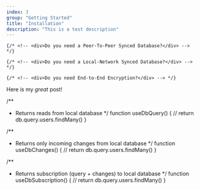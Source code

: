 ```yaml
---
index: 3
group: "Getting Started"
title: "Installation"
description: "This is a test description"
---
```


    {/* <!-- <div>Do you need a Peer-To-Peer Synced Database?</div> --> */}

    {/* <!-- <div>Do you need a Local-Network Synced Database?</div> --> */}

    {/* <!-- <div>Do you need End-to-End Encryption?</div> --> */}

Here is my _great_ post!

/\*\*

- Returns reads from local database
  \*/
  function useDbQuery() {
  // return db.query.users.findMany()
  }

/\*\*

- Returns only incoming changes from local database
  \*/
  function useDbChanges() {
  // return db.query.users.findMany()
  }

/\*\*

- Returns subscription (query + changes) to local database
  \*/
  function useDbSubscription() {
  // return db.query.users.findMany()
  }
